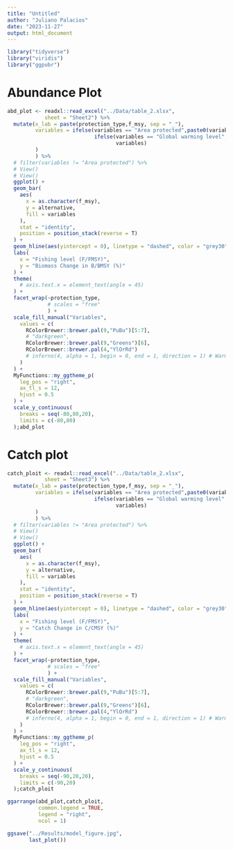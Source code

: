 ```yaml
---
title: "Untitled"
author: "Juliano Palacios"
date: "2023-11-27"
output: html_document
---
```


```r

library("tidyverse")
library("viridis")
library("ggpubr")

```



# Abundance Plot

```r

abd_plot <- readxl::read_excel("../Data/table_2.xlsx",
            sheet = "Sheet2") %>%
  mutate(x_lab = paste(protection_type,f_msy, sep = "_"),
         variables = ifelse(variables == "Area protected",paste0(variables," (",protected_area,"%)"),
                            ifelse(variables == "Global warming level",paste0(variables," (",gwl,"°C)"),
                                   variables)
         )
         ) %>% 
  # filter(variables != "Area protected") %>% 
  # View()
  # View()
  ggplot() +
  geom_bar(
    aes(
      x = as.character(f_msy),
      y = alternative,
      fill = variables
    ),
    stat = "identity",
    position = position_stack(reverse = T)
  ) +
  geom_hline(aes(yintercept = 0), linetype = "dashed", color = "grey30")+
  labs(
    x = "Fishing level (F/FMSY)",
    y = "Biomass Change in B/BMSY (%)"
  ) +
  theme(
    # axis.text.x = element_text(angle = 45) 
  ) +
  facet_wrap(~protection_type, 
             # scales = "free"
             ) +
  scale_fill_manual("Variables",
    values = c(
      RColorBrewer::brewer.pal(9,"PuBu")[5:7],
      # "darkgreen",
      RColorBrewer::brewer.pal(9,"Greens")[6],
      RColorBrewer::brewer.pal(4,"YlOrRd")
      # inferno(4, alpha = 1, begin = 0, end = 1, direction = 1) # Warming levels
    )
  ) +
  MyFunctions::my_ggtheme_p(
    leg_pos = "right",
    ax_tl_s = 12,
    hjust = 0.5
  ) +
  scale_y_continuous(
    breaks = seq(-80,80,20),
    limits = c(-80,80)
  );abd_plot

```

# Catch plot

```r

catch_ploit <- readxl::read_excel("../Data/table_2.xlsx",
            sheet = "Sheet3") %>%
  mutate(x_lab = paste(protection_type,f_msy, sep = "_"),
         variables = ifelse(variables == "Area protected",paste0(variables," (",protected_area,"%)"),
                            ifelse(variables == "Global warming level",paste0(variables," (",gwl,"°C)"),
                                   variables)
         )
         ) %>% 
  # filter(variables != "Area protected") %>% 
  # View()
  # View()
  ggplot() +
  geom_bar(
    aes(
      x = as.character(f_msy),
      y = alternative,
      fill = variables
    ),
    stat = "identity",
    position = position_stack(reverse = T)
  ) +
  geom_hline(aes(yintercept = 0), linetype = "dashed", color = "grey30")+
  labs(
    x = "Fishing level (F/FMSY)",
    y = "Catch Change in C/CMSY (%)"
  ) +
  theme(
    # axis.text.x = element_text(angle = 45) 
  ) +
  facet_wrap(~protection_type, 
             # scales = "free"
             ) +
  scale_fill_manual("Variables",
    values = c(
      RColorBrewer::brewer.pal(9,"PuBu")[5:7],
      # "darkgreen",
      RColorBrewer::brewer.pal(9,"Greens")[6],
      RColorBrewer::brewer.pal(4,"YlOrRd")
      # inferno(4, alpha = 1, begin = 0, end = 1, direction = 1) # Warming levels
    )
  ) +
  MyFunctions::my_ggtheme_p(
    leg_pos = "right",
    ax_tl_s = 12,
    hjust = 0.5
  ) +
  scale_y_continuous(
    breaks = seq(-90,20,20),
    limits = c(-90,20)
  );catch_ploit


```

```r


ggarrange(abd_plot,catch_ploit,
          common.legend = TRUE, 
          legend = "right",
          ncol = 1)

ggsave("../Results/model_figure.jpg",
       last_plot())
```
